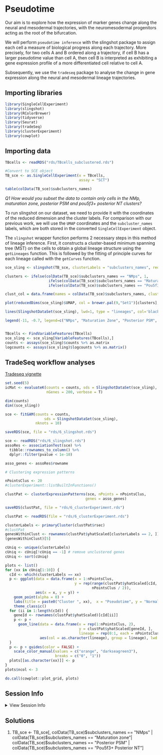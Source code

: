 # Pseudotime

Our aim is to explore how the expression of marker genes change along the neural and mesodermal trajectories, with the neuromesodermal progenitors acting as the root of the bifurcation.  

We will perform `pseudotime inference` with the slingshot package to assign each cell a measure of biological progress along each trajectory. More precisely, for two cells A and B ordered along a trajectory, if cell B has a larger pseudotime value than cell A, then cell B is interpreted as exhibiting a gene expression profile of a more differentiated cell relative to cell A.

Subsequently, we use the `tradeseq` package to analyse the change in gene expression along the neural and mesodermal lineage trajectories. 

## Importing libraries
```r
library(SingleCellExperiment)
library(slingshot)
library(RColorBrewer)
library(tidyverse)
library(Seurat)
library(tradeSeq)
library(clusterExperiment)
library(cowplot)

```
## Importing data
```r
TBcells <- readRDS("rds/TBcells_subclustered.rds")
```

```r

#Convert to SCE object
TB_sce <- as.SingleCellExperiment(x = TBcells,
                                  assay = "SCT")

table(colData(TB_sce)$subclusters_names)

```

*Q1 How would you subset the data to contain only cells in the NMp, maturation zone, posterior PSM and pou5f3+ posterior NT clusters?*


To run slingshot on our dataset, we need to provide it with the coordinates of the reduced dimension and the cluster labels. For comparison with our previous work, we will use the `UMAP` coordinates and the `subcluster_names` labels, which are both stored in the converted `SingleCellExperiment` object.

The `slingshot` wrapper function performs 2 necessary steps in this method of  lineage inference. First, it constructs a cluster-based minimum spanning tree (MST) on the cells to obtain a global lineage structure using the `getLineages` function. This is followed by the fitting of principle curves for each lineage called with the `getCurves` function.

```r
sce_sling <- slingshot(TB_sce, clusterLabels = "subclusters_names", reducedDim = "UMAP", start.clus = "NMps" )
```

```r

clusters <- ifelse(colData(TB_sce)$subclusters_names == "NMps", 1, 
                    ifelse(colData(TB_sce)$subclusters_names == "Maturation zone",2,                  ifelse(colData(TB_sce)$subclusters_names == "Posterior PSM", 3,
                    ifelse(colData(TB_sce)$subclusters_names == "Pou5f3+ Posterior NT", 4,ifelse(colData(TB_sce)$subclusters_names == "Posterior NT", 5,ifelse(colData(TB_sce)$subclusters_names == "Nascent somites", 6,ifelse(colData(TB_sce)$subclusters_names == "Tail somites", 7, NA)))))))

clust_col = data.frame(names = colData(TB_sce)$subclusters_names, clusters = clusters, colors = brewer.pal(9,"Set1")[clusters]) %>% arrange(clusters) %>% distinct()

plot(reducedDims(sce_sling)$UMAP, col = brewer.pal(9,"Set1")[clusters], pch=16, asp = 1)

lines(SlingshotDataSet(sce_sling), lwd=1, type = "lineages", col='black')

legend(-11, -0.7, legend=c("NMps", "Maturation Zone", "Posterior PSM", "Pou5f3+ posterior NT", "Posterior NT", "Nascent Somites", "Tail Somites"), col=clust_col$colors, pch = 16, pt.cex = 0.8, cex = 0.8, bty='n', box.lty=0)



```

```r
TBcells <- FindVariableFeatures(TBcells)
sce_sling <- sce_sling[VariableFeatures(TBcells),]
counts <- assays(sce_sling)$counts %>% as.matrix
logcounts <- assays(sce_sling)$logcounts %>% as.matrix()

```
## TradeSeq workflow analyses

[Tradeseq vignette](https://statomics.github.io/tradeSeq/articles/tradeSeq.html)

```r
set.seed(5)
icMat <- evaluateK(counts = counts, sds = SlingshotDataSet(sce_sling), k = 3:10,
                   nGenes = 200, verbose = T)
```

```r
dim(counts)
dim((sce_sling))

sce <- fitGAM(counts = counts,
                  sds = SlingshotDataSet(sce_sling),
              nknots = 10)
```

```r
saveRDS(sce, file = "rds/6_slingshot.rds")

```

```r
sce <- readRDS("rds/6_slingshot.rds")
assoRes <- associationTest(sce) %>% 
  tibble::rownames_to_column() %>%
  dplyr::filter(pvalue < 1e-10)

asso_genes <- assoRes$rowname 
```


```r

# Clustering expression patterns

nPointsClus <- 20
#clusterExperiment::listBuiltInFunctions()

clustPat <- clusterExpressionPatterns(sce, nPoints = nPointsClus,
                                     genes = asso_genes)

saveRDS(clustPat, file = "rds/6_clusterExperiment.rds")
```

```r
clustPat <- readRDS(file = "rds/6_clusterExperiment.rds")

clusterLabels <- primaryCluster(clustPat$rsec)
#clustPat
genesWithinClust <- rownames(clustPat$yhatScaled[clusterLabels == 2, ])
(genesWithinClust)[5]

cUniq <- unique(clusterLabels)
cUniq <- cUniq[!cUniq == -1] # remove unclustered genes
cUniq <- sort(cUniq)

plots <- list()
for (xx in cUniq[1:10]) {
  cId <- which(clusterLabels == xx)
  p <- ggplot(data = data.frame(x = 1:nPointsClus,
                                y = rep(range(clustPat$yhatScaled[cId, ]),
                                        nPointsClus / 2)),
              aes(x = x, y = y)) +
    geom_point(alpha = 0) +
    labs(title = paste0("Cluster ", xx),  x = "Pseudotime", y = "Normalized expression") +
    theme_classic()
  for (ii in 1:length(cId)) {
    geneId <- rownames(clustPat$yhatScaled)[cId[ii]]
    p <- p +
      geom_line(data = data.frame(x = rep(1:nPointsClus, 2),
                                  y = clustPat$yhatScaled[geneId, ],
                                  lineage = rep(0:1, each = nPointsClus)),
                aes(col = as.character(lineage), group = lineage), lwd = 1.5)
  }
  p <- p + guides(color = FALSE) +
    scale_color_manual(values = c("orange", "darkseagreen3"),
                       breaks = c("0", "1"))  
  plots[[as.character(xx)]] <- p
}
plots$ncol <- 3

do.call(cowplot::plot_grid, plots)

```

## Session Info

<details><summary>View Session Info</summary>
```r
devtools::session_info()
  
```
</details>

## Solutions

1. TB_sce <- TB_sce[, colData(TB_sce)$subclusters_names == "NMps" | colData(TB_sce)$subclusters_names == "Maturation zone"| colData(TB_sce)$subclusters_names == "Posterior PSM" | colData(TB_sce)$subclusters_names == "Pou5f3+ Posterior NT"]


